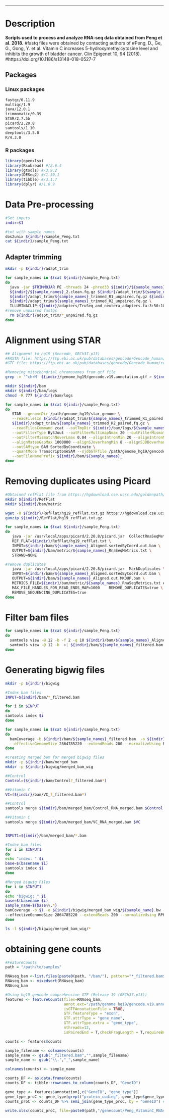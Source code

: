 
***
# Description
**Scripts used to process and analyze RNA-seq data obtained from Peng et al. 2018.**
#fastq files were obtained by contacting authors of
#Peng, D., Ge, G., Gong, Y. et al. Vitamin C increases 5-hydroxymethylcytosine level and inhibits the growth of bladder cancer. Clin Epigenet 10, 94 (2018). 
#https://doi.org/10.1186/s13148-018-0527-7

## Packages
### Linux packages
```bash
fastqc/0.11.9
multiqc/1.9
java/12.0.1
trimmomatic/0.39
STAR/2.7.5b
picard/2.20.8
samtools/1.10
deeptools/3.5.0
R/4.3.0
```

### R packages
```r
library(openxlsx)
library(Rsubread) #/2.6.4
library(gtools) #/3.9.2
library(DESeq2) #/1.30.1
library(tibble) #/3.1.7
library(dplyr) #/1.0.9
```


# Data Pre-processing
```bash
#Set inputs
indir=$1

#txt with sample names
dos2unix ${indir}/sample_Peng.txt
cat ${indir}/sample_Peng.txt
```


## Adapter trimming
```bash
mkdir -p ${indir}/adapt_trim

for sample_names in $(cat ${indir}/sample_Peng.txt)
do
  java -jar $TRIMMOJAR PE -threads 24 -phred33 ${indir}/${sample_names}_1.clean.fq.gz \
  ${indir}/${sample_names}_2.clean.fq.gz ${indir}/adapt_trim/${sample_names}_trimmed_R1_paired.fq.gz \
  ${indir}/adapt_trim/${sample_names}_trimmed_R1_unpaired.fq.gz ${indir}/adapt_trim/${sample_names}_trimmed_R2_paired.fq.gz \
  ${indir}/adapt_trim/${sample_names}_trimmed_R2_unpaired.fq.gz \
  ILLUMINACLIP:${indir}/adapters/TruSeq_and_nextera_adapters.fa:3:50:10 LEADING:10 TRAILING:10 SLIDINGWINDOW:4:20 MAXINFO:50:0.8 MINLEN:25
#remove unpaired fastqs
  rm ${indir}/adapt_trim/*_unpaired.fq.gz
done
```


# Alignment using STAR
```bash
## Alignment to hg19 (Gencode, GRCh37.p13)
#FASTA file: https://ftp.ebi.ac.uk/pub/databases/gencode/Gencode_human/release_19/GRCh37.p13.genome.fa.gz
#GTF file: https://ftp.ebi.ac.uk/pub/databases/gencode/Gencode_human/release_19/gencode.v19.annotation.gtf.gz

#Removing mitochondrial chromosomes from gtf file
grep -v '^chrM' ${indir}/genome_hg19/gencode.v19.annotation.gtf > ${indir}/genome_hg19/gencode.v19.annotation_nochromM.gtf

mkdir ${indir}/bam
mkdir ${indir}/bam/logs
chmod -R 777 ${indir}/bam/logs

for sample_names in $(cat ${indir}/sample_Peng.txt)
do
   STAR --genomeDir /path/genome_hg19/star_genome \
   --readFilesIn ${indir}/adapt_trim/${sample_names}_trimmed_R1_paired.fq.gz \
   ${indir}/adapt_trim/${sample_names}_trimmed_R2_paired.fq.gz \
   --readFilesCommand zcat --outTmpDir ${indir}/bam/logs/${sample_names}_STAR --outSAMunmapped Within \
   --outFilterType BySJout --outFilterMultimapNmax 20 --outFilterMismatchNmax 999 \
   --outFilterMismatchNoverLmax 0.04 --alignIntronMin 20 --alignIntronMax 1000000 \
   --alignMatesGapMax 1000000 --alignSJoverhangMin 8 --alignSJDBoverhangMin 1 --sjdbScore 1 --runThreadN 24\
   --outSAMtype BAM SortedByCoordinate \
   --quantMode TranscriptomeSAM --sjdbGTFfile /path/genome_hg19/gencode.v19.annotation_nochromM.gtf --sjdbGTFfeatureExon exon \
   --outFileNamePrefix ${indir}/bam/${sample_names}_
done
```


# Removing duplicates using Picard
```bash
#Obtained refFlat file from https://hgdownload.cse.ucsc.edu/goldenpath/hg19/database/refFlat.txt.gz
mkdir ${indir}/RefFlat
mkdir ${indir}/bam/metric

wget -O ${indir}/RefFlat/hg19_refFlat.txt.gz https://hgdownload.cse.ucsc.edu/goldenpath/hg19/database/refFlat.txt.gz
gunzip ${indir}/RefFlat/hg19_refFlat.txt.gz

for sample_names in $(cat ${indir}/sample_Peng.txt)
do
   java -jar /usr/local/apps/picard/2.20.8/picard.jar  CollectRnaSeqMetrics \
   REF_FLAT=${indir}/RefFlat/hg19_refFlat.txt \
   INPUT=${indir}/bam/${sample_names}_Aligned.sortedByCoord.out.bam \
   OUTPUT=${indir}/bam/metric/${sample_names}_RnaSeqMetrics.txt \
   STRAND=NONE

#remove duplicates
   java -jar /usr/local/apps/picard/2.20.8/picard.jar  MarkDuplicates \
   INPUT=${indir}/bam/${sample_names}_Aligned.sortedByCoord.out.bam \
   OUTPUT=${indir}/bam/${sample_names}_Aligned.out.MKDUP.bam \
   METRICS_FILE=${indir}/bam/metric/${sample_names}_RnaSeqMetrics.txt ASSUME_SORTED=true \
   MAX_FILE_HANDLES_FOR_READ_ENDS_MAP=1000    REMOVE_DUPLICATES=true \
   REMOVE_SEQUENCING_DUPLICATES=true
done
```


# Filter bam files
```bash
for sample_names in $(cat ${indir}/sample_Peng.txt)
do
  samtools view -@ 12 -b -f 2 -q 10 ${indir}/bam/${sample_names}_Aligned.out.MKDUP.bam | \
  samtools view -@ 12 -b  >| ${indir}/bam/${sample_names}_filtered.bam 
done
```


# Generating bigwig files
```bash
mkdir -p ${indir}/bigwig

#Index bam files
INPUT=${indir}/bam/*_filtered.bam

for i in $INPUT
do
samtools index $i
done

for sample_names in $(cat ${indir}/sample_Peng.txt)
do
  bamCoverage -b ${indir}/bam/${sample_names}_filtered.bam  -o ${indir}/bigwig/${sample_names}_filtered.bw -of bigwig \
  --effectiveGenomeSize 2864785220 --extendReads 200 --normalizeUsing RPKM -p $SLURM_CPUS_PER_TASK
done

#Creating merged bam for merged bigwig files
mkdir -p ${indir}/bam/merged_bam
mkdir -p ${indir}/bigwig/merged_bam_wig

##Control
Control=(${indir}/bam/Control?_filtered.bam*)

##Vitamin C
VC=(${indir}/bam/VC_?_filtered.bam*)

##Control
samtools merge ${indir}/bam/merged_bam/Control_RNA_merged.bam $Control

##Vitamin C
samtools merge ${indir}/bam/merged_bam/VC_RNA_merged.bam $VC


INPUT1=${indir}/bam/merged_bam/*.bam

#Index bam files
for i in $INPUT1
do
echo "index: " $i
base=$(basename $i)
samtools index $i
done

#Merged bigwig Files
for i in $INPUT1
do
echo "bigwig: " $i
base=$(basename $i)
sample_name=${base%%.*}
bamCoverage -b $i -o ${indir}/bigwig/merged_bam_wig/${sample_name}.bw -of bigwig \
--effectiveGenomeSize 2864785220 --extendReads 200 --normalizeUsing RPKM -p $SLURM_CPUS_PER_TASK
done

ls -l ${indir}/bigwig/merged_bam_wig/*
```


# obtaining gene counts
```r
#FeatureCounts
path = "/path/to/samples"

RNAseq_bam <-list.files(paste0(path, "/bam/"), pattern="*_filtered.bam$", full.name=T)
RNAseq_bam <- mixedsort(RNAseq_bam)
RNAseq_bam

#Using hg19 gencode comprehensive GTF (Release 19 (GRCh37.p13))
features <- featureCounts(files=RNAseq_bam,
                          annot.ext="/path/genome_hg19/gencode.v19.annotation_nochromM.gtf",
                          isGTFAnnotationFile = TRUE,
                          GTF.featureType = "exon",
                          GTF.attrType = "gene_name",
                          GTF.attrType.extra = "gene_type",
                          nthreads=12,
                          isPairedEnd = T,checkFragLength = T,requireBothEndsMapped = T)

counts <- features$counts

sample_filename <- colnames(counts)
sample_name <- gsub("_filtered.bam","",sample_filename)
sample_name <- gsub("\\.","_",sample_name)

colnames(counts) <- sample_name

counts_DF <- as.data.frame(counts)
counts_DF <- tibble::rownames_to_column(counts_DF, "GeneID")

gene_type <- features$annotation[,c("GeneID", "gene_type")]
gene_type_proC <- gene_type[grepl("protein_coding", gene_type$gene_type),]
counts_proC <- counts_DF %>% semi_join(gene_type_proC, by = "GeneID") # keep rows with matching ID

write.xlsx(counts_proC, file=paste0(path,"/genecount/Peng_VitaminC_RNAseq_genecount_hg19.xlsx"), rowNames=TRUE)
```

